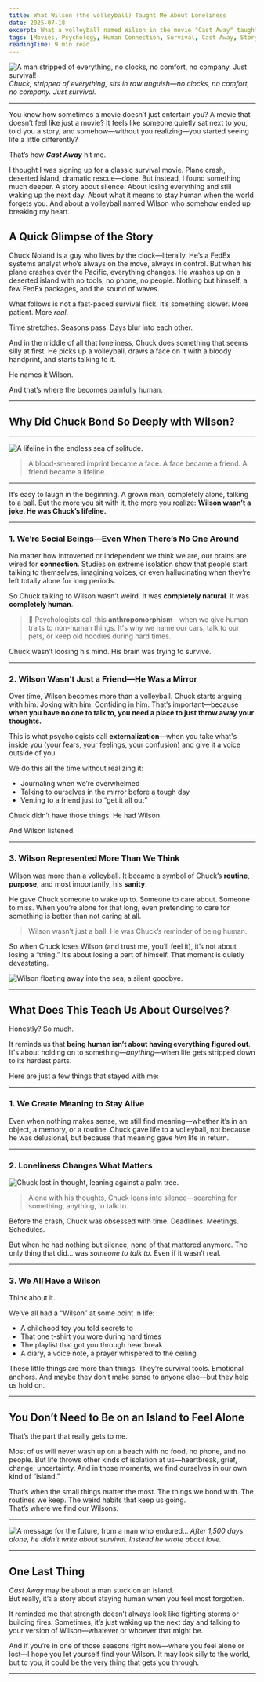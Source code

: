 ```yaml
---
title: What Wilson (the volleyball) Taught Me About Loneliness
date: 2025-07-18
excerpt: What a volleyball named Wilson in the movie "Cast Away" taught me about loneliness, connection, and what it really means to stay human. A raw, personal take on survival and the psychology of companionship.
tags: [Movies, Psychology, Human Connection, Survival, Cast Away, Storytelling]
readingTime: 9 min read
---
```


![A man stripped of everything, no clocks, no comfort, no company. Just survival!](/blog/cast-away/castaway.jpg)
_Chuck, stripped of everything, sits in raw anguish—no clocks, no comfort, no company. Just survival._

---

You know how sometimes a movie doesn’t just entertain you? A movie that doesn’t feel like just a movie? It feels like someone quietly sat next to you, told you a story, and somehow—without you realizing—you started seeing life a little differently?

That’s how **_Cast Away_** hit me.

I thought I was signing up for a classic survival movie. Plane crash, deserted island, dramatic rescue—done. But instead, I found something much deeper. A story about silence. About losing everything and still waking up the next day. About what it means to stay human when the world forgets you. And about a volleyball named Wilson who somehow ended up breaking my heart.

## A Quick Glimpse of the Story

Chuck Noland is a guy who lives by the clock—literally. He’s a FedEx systems analyst who’s always on the move, always in control. But when his plane crashes over the Pacific, everything changes. He washes up on a deserted island with no tools, no phone, no people. Nothing but himself, a few FedEx packages, and the sound of waves.

What follows is not a fast-paced survival flick. It’s something slower. More patient. More _real_.

Time stretches. Seasons pass. Days blur into each other.

And in the middle of all that loneliness, Chuck does something that seems silly at first. He picks up a volleyball, draws a face on it with a bloody handprint, and starts talking to it.

He names it Wilson.

And that’s where the becomes painfully human.

---

## Why Did Chuck Bond So Deeply with Wilson?

---

![A lifeline in the endless sea of solitude.](/blog/cast-away/cast-away-willson.jpg)

> A blood-smeared imprint became a face. A face became a friend. A friend became a lifeline.

---

It’s easy to laugh in the beginning. A grown man, completely alone, talking to a ball. But the more you sit with it, the more you realize: **Wilson wasn’t a joke. He was Chuck’s lifeline.**

---

### 1. We’re Social Beings—Even When There’s No One Around

No matter how introverted or independent we think we are, our brains are wired for **connection**. Studies on extreme isolation show that people start talking to themselves, imagining voices, or even hallucinating when they’re left totally alone for long periods.

So Chuck talking to Wilson wasn’t weird. It was **completely natural**. It was **completely human**.

> 🧠 Psychologists call this **anthropomorphism**—when we give human traits to non-human things. It's why we name our cars, talk to our pets, or keep old hoodies during hard times.

Chuck wasn’t loosing his mind. His brain was trying to survive.

---

### 2. Wilson Wasn’t Just a Friend—He Was a Mirror

Over time, Wilson becomes more than a volleyball. Chuck starts arguing with him. Joking with him. Confiding in him. That’s important—because **when you have no one to talk to, you need a place to just throw away your thoughts.**

This is what psychologists call **externalization**—when you take what's inside you (your fears, your feelings, your confusion) and give it a voice outside of you.

We do this all the time without realizing it:

- Journaling when we’re overwhelmed
- Talking to ourselves in the mirror before a tough day
- Venting to a friend just to “get it all out”

Chuck didn’t have those things. He had Wilson.

And Wilson listened.

---

### 3. Wilson Represented More Than We Think

Wilson was more than a volleyball. It became a symbol of Chuck’s **routine**, **purpose**, and most importantly, his **sanity**.

He gave Chuck someone to wake up to. Someone to care about. Someone to miss. When you’re alone for that long, even pretending to care for something is better than not caring at all.

> Wilson wasn’t just a ball. He was Chuck’s reminder of being human.

So when Chuck loses Wilson (and trust me, you’ll feel it), it’s not about losing a “thing.” It’s about losing a part of himself. That moment is quietly devastating.

![Wilson floating away into the sea, a silent goodbye.](/blog/cast-away/willson-floating-awayy.gif)

---

## What Does This Teach Us About Ourselves?

Honestly? So much.

It reminds us that **being human isn’t about having everything figured out**. It's about holding on to something—_anything_—when life gets stripped down to its hardest parts.

Here are just a few things that stayed with me:

---

### 1. We Create Meaning to Stay Alive

Even when nothing makes sense, we still find meaning—whether it’s in an object, a memory, or a routine. Chuck gave life to a volleyball, not because he was delusional, but because that meaning gave _him_ life in return.

---

### 2. Loneliness Changes What Matters

![Chuck lost in thought, leaning against a palm tree.](/blog/cast-away/cast-away-chuck.jpeg)

> Alone with his thoughts, Chuck leans into silence—searching for something, anything, to talk to.

Before the crash, Chuck was obsessed with time. Deadlines. Meetings. Schedules.

But when he had nothing but silence, none of that mattered anymore. The only thing that did… was _someone to talk to_. Even if it wasn’t real.

---

### 3. We All Have a Wilson

Think about it.

We’ve all had a “Wilson” at some point in life:

- A childhood toy you told secrets to
- That one t-shirt you wore during hard times
- The playlist that got you through heartbreak
- A diary, a voice note, a prayer whispered to the ceiling

These little things are more than things. They’re survival tools. Emotional anchors. And maybe they don’t make sense to anyone else—but they help us hold on.

---

## You Don’t Need to Be on an Island to Feel Alone

That’s the part that really gets to me.

Most of us will never wash up on a beach with no food, no phone, and no people. But life throws other kinds of isolation at us—heartbreak, grief, change, uncertainty. And in those moments, we find ourselves in our own kind of “island.”

That’s when the small things matter the most. The things we bond with. The routines we keep. The weird habits that keep us going.  
That’s where we find our Wilsons.

---

![A message for the future, from a man who endured...](/blog/cast-away/cast-away-escape.jpg)
_After 1,500 days alone, he didn’t write about survival. Instead he wrote about love._

---

## One Last Thing

_Cast Away_ may be about a man stuck on an island.  
But really, it’s a story about staying human when you feel most forgotten.

It reminded me that strength doesn’t always look like fighting storms or building fires. Sometimes, it’s just waking up the next day and talking to your version of Wilson—whatever or whoever that might be.

And if you’re in one of those seasons right now—where you feel alone or lost—I hope you let yourself find your Wilson. It may look silly to the world, but to you, it could be the very thing that gets you through.

---

